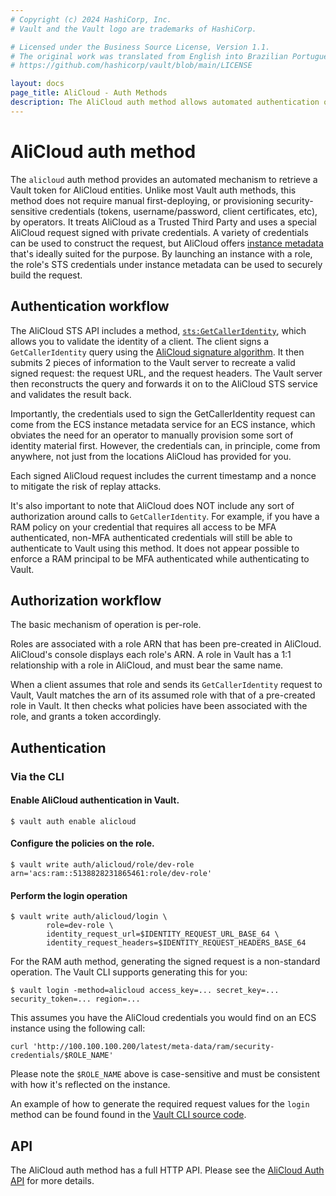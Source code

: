 ```yaml
---
# Copyright (c) 2024 HashiCorp, Inc.
# Vault and the Vault logo are trademarks of HashiCorp.

# Licensed under the Business Source License, Version 1.1.
# The original work was translated from English into Brazilian Portuguese.
# https://github.com/hashicorp/vault/blob/main/LICENSE

layout: docs
page_title: AliCloud - Auth Methods
description: The AliCloud auth method allows automated authentication of AliCloud entities.
---
```


# AliCloud auth method

The `alicloud` auth method provides an automated mechanism to retrieve
a Vault token for AliCloud entities. Unlike most Vault auth methods, this
method does not require manual first-deploying, or provisioning
security-sensitive credentials (tokens, username/password, client certificates,
etc), by operators. It treats AliCloud as a Trusted Third Party and uses a
special AliCloud request signed with private credentials. A variety of credentials
can be used to construct the request, but AliCloud offers
[instance metadata](https://www.alibabacloud.com/help/faq-detail/49122.htm)
that's ideally suited for the purpose. By launching an instance with a role,
the role's STS credentials under instance metadata can be used to securely
build the request.

## Authentication workflow

The AliCloud STS API includes a method,
[`sts:GetCallerIdentity`](https://www.alibabacloud.com/help/doc-detail/43767.htm),
which allows you to validate the identity of a client. The client signs
a `GetCallerIdentity` query using the [AliCloud signature
algorithm](https://www.alibabacloud.com/help/doc-detail/67332.htm). It then
submits 2 pieces of information to the Vault server to recreate a valid signed
request: the request URL, and the request headers. The Vault server then
reconstructs the query and forwards it on to the AliCloud STS service and validates
the result back.

Importantly, the credentials used to sign the GetCallerIdentity request can come
from the ECS instance metadata service for an ECS instance, which obviates the
need for an operator to manually provision some sort of identity material first.
However, the credentials can, in principle, come from anywhere, not just from
the locations AliCloud has provided for you.

Each signed AliCloud request includes the current timestamp and a nonce to mitigate
the risk of replay attacks.

It's also important to note that AliCloud does NOT include any sort
of authorization around calls to `GetCallerIdentity`. For example, if you have
a RAM policy on your credential that requires all access to be MFA authenticated,
non-MFA authenticated credentials will still be able to authenticate to Vault
using this method. It does not appear possible to enforce a RAM principal to be
MFA authenticated while authenticating to Vault.

## Authorization workflow

The basic mechanism of operation is per-role.

Roles are associated with a role ARN that has been pre-created in AliCloud.
AliCloud's console displays each role's ARN. A role in Vault has a 1:1 relationship
with a role in AliCloud, and must bear the same name.

When a client assumes that role and sends its `GetCallerIdentity` request to Vault,
Vault matches the arn of its assumed role with that of a pre-created role in Vault.
It then checks what policies have been associated with the role, and grants a
token accordingly.

## Authentication

### Via the CLI

#### Enable AliCloud authentication in Vault.

```shell-session
$ vault auth enable alicloud
```

#### Configure the policies on the role.

```shell-session
$ vault write auth/alicloud/role/dev-role arn='acs:ram::5138828231865461:role/dev-role'
```

#### Perform the login operation

```shell-session
$ vault write auth/alicloud/login \
        role=dev-role \
        identity_request_url=$IDENTITY_REQUEST_URL_BASE_64 \
        identity_request_headers=$IDENTITY_REQUEST_HEADERS_BASE_64
```

For the RAM auth method, generating the signed request is a non-standard
operation. The Vault CLI supports generating this for you:

```shell-session
$ vault login -method=alicloud access_key=... secret_key=... security_token=... region=...
```

This assumes you have the AliCloud credentials you would find on an ECS instance using the
following call:

```
curl 'http://100.100.100.200/latest/meta-data/ram/security-credentials/$ROLE_NAME'
```

Please note the `$ROLE_NAME` above is case-sensitive and must be consistent with how it's reflected
on the instance.

An example of how to generate the required request values for the `login` method
can be found found in the
[Vault CLI source code](https://github.com/hashicorp/vault-plugin-auth-alicloud/blob/master/tools/tools.go).

## API

The AliCloud auth method has a full HTTP API. Please see the
[AliCloud Auth API](/vault/api-docs/auth/alicloud) for more
details.
